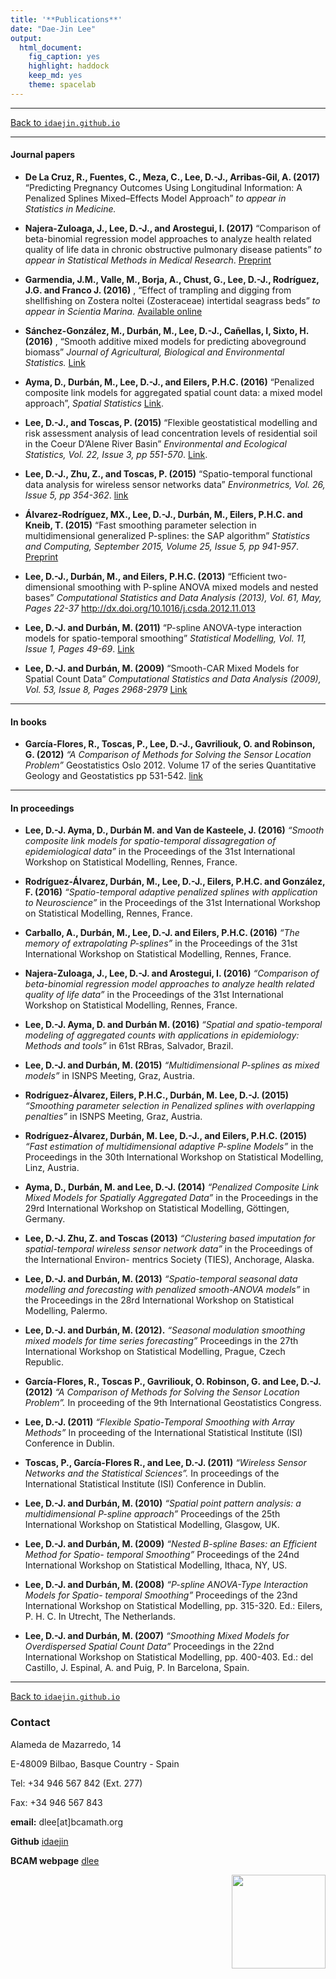 ```yaml
---
title: '**Publications**'
date: "Dae-Jin Lee"
output:
  html_document:
    fig_caption: yes
    highlight: haddock
    keep_md: yes
    theme: spacelab
---
```


----------------------------

[Back to `idaejin.github.io`](http://idaejin.github.io/)

----------------------------

#### Journal papers

* **De La Cruz, R., Fuentes, C., Meza, C., Lee, D.-J., Arribas-Gil, A. (2017) ** "Predicting Pregnancy Outcomes Using Longitudinal Information: A Penalized Splines Mixed–Effects Model Approach" *to appear in Statistics in Medicine.*

* **Najera-Zuloaga, J., Lee, D.-J., and Arostegui, I. (2017)** “Comparison of beta-binomial regression model approaches to analyze health related quality of life data in chronic obstructive pulmonary disease patients” *to appear in Statistical Methods in Medical Research*. [Preprint](https://bird.bcamath.org/handle/20.500.11824/343)

* **Garmendia, J.M., Valle, M., Borja, A., Chust, G., Lee, D.-J., Rodríguez, J.G. and Franco J. (2016)** , "Effect of trampling and digging from shellfishing on Zostera noltei (Zosteraceae) intertidal seagrass beds" *to appear in Scientia Marina.* [Available online](http://scimar.icm.csic.es/scimar/index.php/secId/6/IdArt/4429/)

* **Sánchez-González, M., Durbán, M., Lee, D.-J., Cañellas, I, Sixto, H. (2016)** , "Smooth additive mixed models for predicting aboveground biomass" *Journal of Agricultural, Biological and Environmental Statistics.* [Link](http://link.springer.com/article/10.1007/s13253-016-0271-4)

* **Ayma, D., Durbán, M., Lee, D.-J., and Eilers, P.H.C. (2016)** "Penalized composite link models for aggregated spatial count data: a mixed model approach", *Spatial Statistics*  [Link](http://www.sciencedirect.com/science/article/pii/S2211675316300318).

*    **Lee, D.-J., and Toscas, P. (2015)** “Flexible geostatistical modelling and risk assessment analysis of lead concentration levels of residential soil in the Coeur D’Alene River Basin” *Environmental and Ecological Statistics, Vol. 22, Issue 3, pp 551-570*. [Link](http://link.springer.com/article/10.1007/s10651-015-0310-2).

*    **Lee, D.-J., Zhu, Z., and Toscas, P. (2015)** "Spatio-temporal functional data analysis for wireless sensor networks data" *Environmetrics, Vol. 26, Issue 5, pp 354-362*. [link](http://onlinelibrary.wiley.com/doi/10.1002/env.2344/abstract)

*    **Álvarez-Rodríguez, MX., Lee, D.-J., Durbán, M., Eilers, P.H.C. and Kneib, T. (2015)** "Fast smoothing parameter selection in multidimensional generalized P-splines: the SAP algorithm" *Statistics and Computing, September 2015, Volume 25, Issue 5, pp 941-957*. [Preprint](https://bird.bcamath.org/bitstream/handle/20.500.11824/117/ws133026.pdf%3Bjsessionid%3DC39FF7BD89D72E5BAC956F9BABD58C1A.pdf?sequence=1&isAllowed=y)

*    **Lee, D.-J., Durbán, M., and Eilers, P.H.C. (2013)** "Efficient two-dimensional smoothing with P-spline ANOVA mixed models and nested bases" *Computational Statistics and Data Analysis (2013), Vol. 61, May, Pages 22-37* [http://dx.doi.org/10.1016/j.csda.2012.11.013](http://dx.doi.org/10.1016/j.csda.2012.11.013)

*    **Lee, D.-J. and Durbán, M. (2011)** "P-spline ANOVA-type interaction models for spatio-temporal smoothing" *Statistical Modelling, Vol. 11, Issue 1, Pages 49-69*. [Link](http://journals.sagepub.com/doi/pdf/10.1177/1471082X1001100104)

*    **Lee, D.-J. and Durbán, M. (2009)** "Smooth-CAR Mixed Models for Spatial Count Data" *Computational Statistics and Data Analysis (2009), Vol. 53, Issue 8, Pages 2968-2979* [Link](http://dx.doi.org/10.1016/j.csda.2008.07.025)
    

----------------------------

#### In books

* **García-Flores, R., Toscas, P., Lee, D.-J., Gavriliouk, O. and Robinson, G. (2012)** *"A Comparison of Methods for Solving the Sensor Location Problem"* Geostatistics Oslo 2012. Volume 17 of the series Quantitative Geology and Geostatistics pp 531-542. [link](http://dx.doi.org/10.1007/978-94-007-4153-9_43)


----------------------------

#### In proceedings

* **Lee, D.-J. Ayma, D., Durbán M. and Van de Kasteele, J. (2016)** *"Smooth
composite link models for spatio-temporal dissagregation of epidemiological data"* in the Proceedings of the 31st International Workshop on Statistical Modelling, Rennes, France.

* **Rodríguez-Álvarez, Durbán, M., Lee, D.-J., Eilers, P.H.C. and González, F. (2016)** *"Spatio-temporal adaptive penalized splines with application to Neuroscience"* in the Proceedings of the 31st International Workshop on Statistical Modelling, Rennes, France.

* **Carballo, A., Durbán, M., Lee, D.-J. and Eilers, P.H.C. (2016)** *"The memory of extrapolating
P-splines"* in the Proceedings of the 31st International Workshop on Statistical Modelling, Rennes, France.

* **Najera-Zuloaga, J., Lee, D.-J. and Arostegui, I. (2016)** *"Comparison of beta-binomial regression model approaches to analyze health related quality of life data"* in the Proceedings of the 31st International Workshop on Statistical Modelling, Rennes, France.

* **Lee, D.-J. Ayma, D. and Durbán M. (2016)** *"Spatial and spatio-temporal modeling of aggregated counts with applications in epidemiology: Methods and tools"* in 61st RBras, Salvador, Brazil.

* **Lee, D.-J. and Durbán, M. (2015)** *"Multidimensional P-splines as mixed models"* in ISNPS Meeting, Graz, Austria.

* **Rodríguez-Álvarez,  Eilers, P.H.C., Durbán, M. Lee, D.-J. (2015)** *"Smoothing parameter selection in Penalized splines with overlapping penalties"* in ISNPS Meeting, Graz, Austria.

* **Rodríguez-Álvarez, Durbán, M. Lee, D.-J., and Eilers, P.H.C. (2015)** *"Fast estimation of multidimensional adaptive P-spline Models"* in the Proceedings in the 30th International Workshop on Statistical Modelling, Linz, Austria.

* **Ayma, D., Durbán, M. and Lee, D.-J. (2014)** *"Penalized Composite Link Mixed Models for Spatially Aggregated Data"* in the Proceedings in the 29rd International Workshop on Statistical Modelling, Göttingen, Germany.

* **Lee, D.-J. Zhu, Z. and Toscas (2013)** *"Clustering based imputation for spatial-temporal wireless sensor network data"* in the Proceedings of the International Environ- mentrics Society (TIES), Anchorage, Alaska.

* **Lee, D.-J. and Durbán, M. (2013)** *"Spatio-temporal seasonal data modelling and forecasting with penalized smooth-ANOVA models"* in the Proceedings in the 28rd International Workshop on Statistical Modelling, Palermo.

* **Lee, D.-J. and Durbán, M. (2012).** *"Seasonal modulation smoothing mixed models for time series forecasting"* Proceedings in the 27th International Workshop on Statistical Modelling, Prague, Czech Republic.

* **García-Flores, R., Toscas P., Gavriliouk, O. Robinson, G. and Lee, D.-J.  (2012)** *"A Comparison of Methods for Solving the Sensor Location Problem".* In proceeding of the 9th International Geostatistics Congress.

* **Lee, D.-J. (2011)** *"Flexible Spatio-Temporal Smoothing with Array Methods"* In proceeding of the International Statistical Institute (ISI) Conference in Dublin.

* **Toscas, P., García-Flores R., and Lee, D.-J. (2011)** *"Wireless Sensor Networks and the Statistical Sciences".* In proceedings of the International Statistical Institute (ISI) Conference in Dublin.

* **Lee, D.-J. and Durbán, M. (2010)** *"Spatial point pattern analysis: a multidimensional P-spline approach"* Proceedings of the 25th International Workshop on Statistical Modelling, Glasgow, UK.

* **Lee, D.-J. and Durbán, M. (2009)** *"Nested B-spline Bases: an Efficient Method for Spatio- temporal Smoothing"* Proceedings of the 24nd International Workshop on Statistical Modelling, Ithaca, NY, US.

* **Lee, D.-J. and Durbán, M. (2008)** *"P-spline ANOVA-Type Interaction Models for Spatio- temporal Smoothing"* Proceedings of the 23nd International Workshop on Statistical Modelling, pp. 315-320. Ed.: Eilers, P. H. C. In Utrecht, The Netherlands.

* **Lee, D.-J. and Durbán, M. (2007)** *"Smoothing Mixed Models for Overdispersed Spatial Count Data"* Proceedings in the 22nd International Workshop on Statistical Modelling, pp. 400-403. Ed.: del Castillo, J. Espinal, A. and Puig, P. In Barcelona, Spain.






------------------------------------      
[Back to `idaejin.github.io`](http://idaejin.github.io/)

### Contact

Alameda de Mazarredo, 14

E-48009 Bilbao, Basque Country - Spain

Tel: +34 946 567 842 (Ext. 277)

Fax: +34 946 567 843

**email:** dlee[at]bcamath.org

**Github** [idaejin](https://github.com/idaejin/)

**BCAM webpage** [dlee](http://www.bcamath.org/en/people/dlee)

<img src="http://www.bcamath.org/public_images/logo_bcam.jpg" style="width: 150px;" align="right">